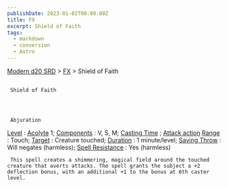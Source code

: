```yaml
---
publishDate: 2023-01-02T00:00:00Z
title: FX
excerpt: Shield of Faith
tags:
  - markdown
  - conversion
  - Astro
---
```


[Modern d20 SRD](/#modernD20) > [FX](modern-d20-srd-fx-index) > Shield of Faith

##

     Shield of Faith




     Abjuration

[Level](modern-d20-srd-fx-level)
:
[Acolyte](modern-d20-srd-classes-advanced-acolyte)
1;
[Components](modern-d20-srd-fx-components)
: V, S, M;
[Casting Time](modern-d20-srd-fx-casting-time)
;
[Attack action](modern-d20-srd-combat-attack-actions)
[Range](modern-d20-srd-fx-range)
: Touch;
[Target](modern-d20-srd-fx-target)
: Creature touched;
[Duration](modern-d20-srd-fx-duration)
: 1 minute/level;
[Saving Throw](modern-d20-srd-basics-saving-throws)
: Will negates (harmless);
[Spell Resistance](modern-d20-srd-special-abilities-spell-resistance)
: Yes (harmless)

     This spell creates a shimmering, magical field around the touched creature that averts attacks. The spell grants the subject a +2 deflection bonus, with an additional +1 to the bonus at 6th caster level.

